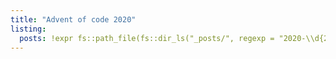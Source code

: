 ```yaml
---
title: "Advent of code 2020"
listing: 
  posts: !expr fs::path_file(fs::dir_ls("_posts/", regexp = "2020-\\d{2}"))
---
```



